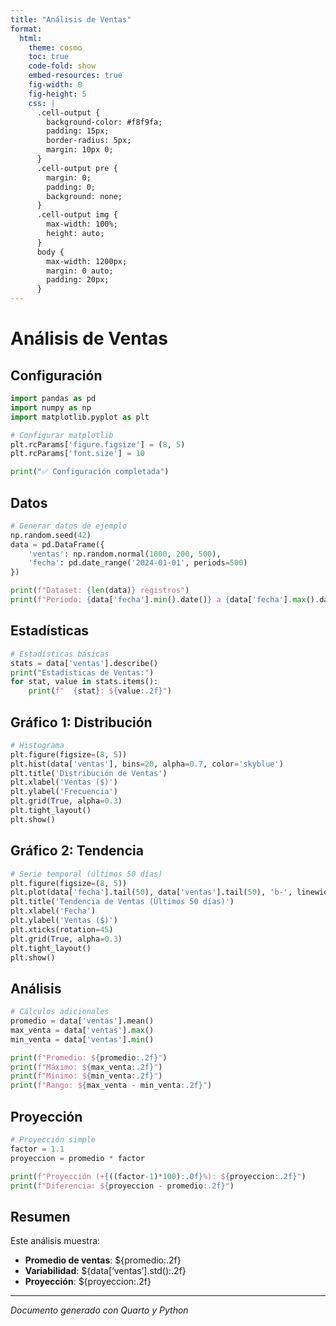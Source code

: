 ```yaml
---
title: "Análisis de Ventas"
format:
  html:
    theme: cosmo
    toc: true
    code-fold: show
    embed-resources: true
    fig-width: 8
    fig-height: 5
    css: |
      .cell-output {
        background-color: #f8f9fa;
        padding: 15px;
        border-radius: 5px;
        margin: 10px 0;
      }
      .cell-output pre {
        margin: 0;
        padding: 0;
        background: none;
      }
      .cell-output img {
        max-width: 100%;
        height: auto;
      }
      body {
        max-width: 1200px;
        margin: 0 auto;
        padding: 20px;
      }
---
```


# Análisis de Ventas

## Configuración

```python
import pandas as pd
import numpy as np
import matplotlib.pyplot as plt

# Configurar matplotlib
plt.rcParams['figure.figsize'] = (8, 5)
plt.rcParams['font.size'] = 10

print("✅ Configuración completada")
```

## Datos

```python
# Generar datos de ejemplo
np.random.seed(42)
data = pd.DataFrame({
    'ventas': np.random.normal(1000, 200, 500),
    'fecha': pd.date_range('2024-01-01', periods=500)
})

print(f"Dataset: {len(data)} registros")
print(f"Período: {data['fecha'].min().date()} a {data['fecha'].max().date()}")
```

## Estadísticas

```python
# Estadísticas básicas
stats = data['ventas'].describe()
print("Estadísticas de Ventas:")
for stat, value in stats.items():
    print(f"  {stat}: ${value:.2f}")
```

## Gráfico 1: Distribución

```python
# Histograma
plt.figure(figsize=(8, 5))
plt.hist(data['ventas'], bins=20, alpha=0.7, color='skyblue')
plt.title('Distribución de Ventas')
plt.xlabel('Ventas ($)')
plt.ylabel('Frecuencia')
plt.grid(True, alpha=0.3)
plt.tight_layout()
plt.show()
```

## Gráfico 2: Tendencia

```python
# Serie temporal (últimos 50 días)
plt.figure(figsize=(8, 5))
plt.plot(data['fecha'].tail(50), data['ventas'].tail(50), 'b-', linewidth=2)
plt.title('Tendencia de Ventas (Últimos 50 días)')
plt.xlabel('Fecha')
plt.ylabel('Ventas ($)')
plt.xticks(rotation=45)
plt.grid(True, alpha=0.3)
plt.tight_layout()
plt.show()
```

## Análisis

```python
# Cálculos adicionales
promedio = data['ventas'].mean()
max_venta = data['ventas'].max()
min_venta = data['ventas'].min()

print(f"Promedio: ${promedio:.2f}")
print(f"Máximo: ${max_venta:.2f}")
print(f"Mínimo: ${min_venta:.2f}")
print(f"Rango: ${max_venta - min_venta:.2f}")
```

## Proyección

```python
# Proyección simple
factor = 1.1
proyeccion = promedio * factor

print(f"Proyección (+{((factor-1)*100):.0f}%): ${proyeccion:.2f}")
print(f"Diferencia: ${proyeccion - promedio:.2f}")
```

## Resumen

Este análisis muestra:

- **Promedio de ventas**: ${promedio:.2f}
- **Variabilidad**: ${data['ventas'].std():.2f}
- **Proyección**: ${proyeccion:.2f}

---

*Documento generado con Quarto y Python*